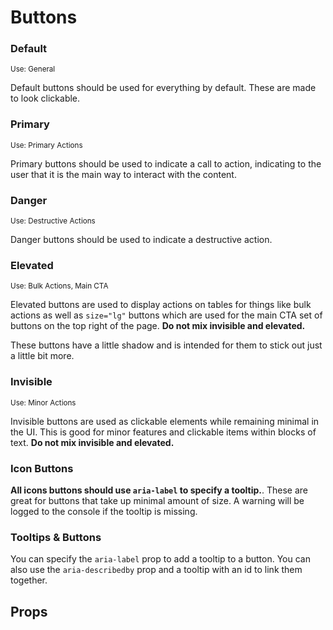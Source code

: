  
 
<Meta of={ButtonStories} />
 
# Buttons


### Default
<small>Use: General</small>

Default buttons should be used for everything by default. These are made to look clickable.
<Canvas of={ButtonStories.Default} />

### Primary
<small>Use: Primary Actions</small>

Primary buttons should be used to indicate a call to action, indicating to the user that it is the
main way to interact with the content.
<Canvas of={ButtonStories.Primary} />

### Danger
<small>Use: Destructive Actions</small>

Danger buttons should be used to indicate a destructive action. 
<Canvas of={ButtonStories.Danger} />

### Elevated
<small>Use: Bulk Actions, Main CTA</small>

Elevated buttons are used to display actions on tables for things like bulk actions as well as 
`size="lg"` buttons which are used for the main CTA set of buttons on the top right of the page.
**Do not mix invisible and elevated.**

These buttons have a little shadow and is intended for them to stick out just a little bit more.
<Canvas of={ButtonStories.Elevated} />

### Invisible
<small>Use: Minor Actions</small>

Invisible buttons are used as clickable elements while remaining minimal in the UI. This is good for
minor features and clickable items within blocks of text. **Do not mix invisible and elevated.**
<Canvas of={ButtonStories.Invisible} />

### Icon Buttons
**All icons buttons should use `aria-label` to specify a tooltip.**. These are great for buttons that take up minimal
amount of size. A warning will be logged to the console if the tooltip is missing.
<Canvas of={ButtonStories.IconButtons} />

### Tooltips & Buttons
You can specify the `aria-label` prop to add a tooltip to a button. You can also use the `aria-describedby`
prop and a tooltip with an id to link them together.
<Canvas of={ButtonStories.WithTooltip} />

## Props

<Controls />